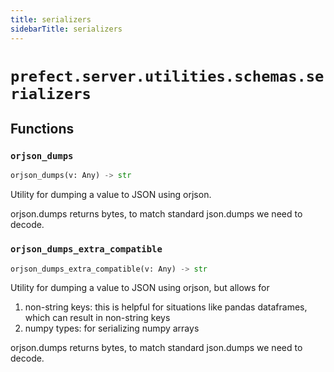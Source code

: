 ```yaml
---
title: serializers
sidebarTitle: serializers
---
```


# `prefect.server.utilities.schemas.serializers`

## Functions

### `orjson_dumps`

```python
orjson_dumps(v: Any) -> str
```


Utility for dumping a value to JSON using orjson.

orjson.dumps returns bytes, to match standard json.dumps we need to decode.


### `orjson_dumps_extra_compatible`

```python
orjson_dumps_extra_compatible(v: Any) -> str
```


Utility for dumping a value to JSON using orjson, but allows for
1) non-string keys: this is helpful for situations like pandas dataframes,
which can result in non-string keys
2) numpy types: for serializing numpy arrays

orjson.dumps returns bytes, to match standard json.dumps we need to decode.

